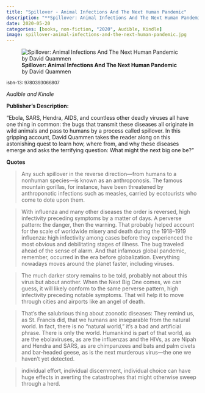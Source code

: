 ```yaml
---
title: "Spillover - Animal Infections And The Next Human Pandemic"
description: "**Spillover: Animal Infections And The Next Human Pandemic** by David Quammen"
date: 2020-05-20
categories: [books, non-fiction, "2020", Audible, Kindle]
image: spillover-animal-infections-and-the-next-human-pandemic.jpg
---
```

![**Spillover: Animal Infections And The Next Human Pandemic** by David Quammen](spillover-animal-infections-and-the-next-human-pandemic.jpg){fig-align="left"}

<sup>isbn-13: 9780393066807</sup>

*Audible and Kindle*

**Publisher's Description:**

"Ebola, SARS, Hendra, AIDS, and countless other deadly viruses all have one thing in common: the bugs that transmit these diseases all originate in wild animals and pass to humans by a process called spillover. In this gripping account, David Quammen takes the reader along on this astonishing quest to learn how, where from, and why these diseases emerge and asks the terrifying question: What might the next big one be?"

**Quotes**

> Any such spillover in the reverse direction—from humans to a nonhuman species—is known as an anthroponosis. The famous mountain gorillas, for instance, have been threatened by anthroponotic infections such as measles, carried by ecotourists who come to dote upon them.
 
> With influenza and many other diseases the order is reversed, high infectivity preceding symptoms by a matter of days. A perverse pattern: the danger, then the warning. That probably helped account for the scale of worldwide misery and death during the 1918–1919 influenza: high infectivity among cases before they experienced the most obvious and debilitating stages of illness. The bug traveled ahead of the sense of alarm. And that infamous global pandemic, remember, occurred in the era before globalization. Everything nowadays moves around the planet faster, including viruses.
 
> The much darker story remains to be told, probably not about this virus but about another. When the Next Big One comes, we can guess, it will likely conform to the same perverse pattern, high infectivity preceding notable symptoms. That will help it to move through cities and airports like an angel of death.
 
> That’s the salubrious thing about zoonotic diseases: They remind us, as St. Francis did, that we humans are inseparable from the natural world. In fact, there is no “natural world,” it’s a bad and artificial phrase. There is only the world. Humankind is part of that world, as are the ebolaviruses, as are the influenzas and the HIVs, as are Nipah and Hendra and SARS, as are chimpanzees and bats and palm civets and bar-headed geese, as is the next murderous virus—the one we haven’t yet detected.
 
> individual effort, individual discernment, individual choice can have huge effects in averting the catastrophes that might otherwise sweep through a herd.
 